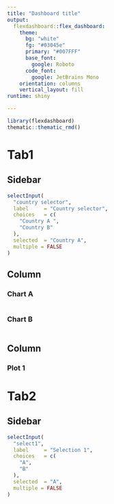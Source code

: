 ```yaml
---
title: "Dashboard title"
output: 
  flexdashboard::flex_dashboard:
    theme:
      bg: "white"
      fg: "#03045e" 
      primary: "#007FFF"
      base_font: 
        google: Roboto
      code_font:
        google: JetBrains Mono
    orientation: columns
    vertical_layout: fill
runtime: shiny

---
```


```r

library(flexdashboard)
thematic::thematic_rmd()
```

Tab1 {#tab_1}
===========================================================

Sidebar {.sidebar data-width=200}
-----------------------------------------------------------------------

```r

selectInput(
  "country selector", 
  label     = "Country selector", 
  choices   = c(
    "Country A ", 
    "Country B"
  ), 
  selected  = "Country A", 
  multiple = FALSE
)


```


Column {data-width=500 .tabset}
-----------------------------------------------------------------------

### Chart A

```r

```

### Chart B

```r

```

Column {data-width=300}
------------------------------------------------------------------------
### Plot 1

Tab2 {#tab_2}
===========================================================

Sidebar {.sidebar data-width=250}
-----------------------------------------------------------------------

```r

selectInput(
  "select1", 
  label     = "Selection 1", 
  choices   = c(
    "A", 
    "B"
  ), 
  selected  = "A", 
  multiple = FALSE
)


```

